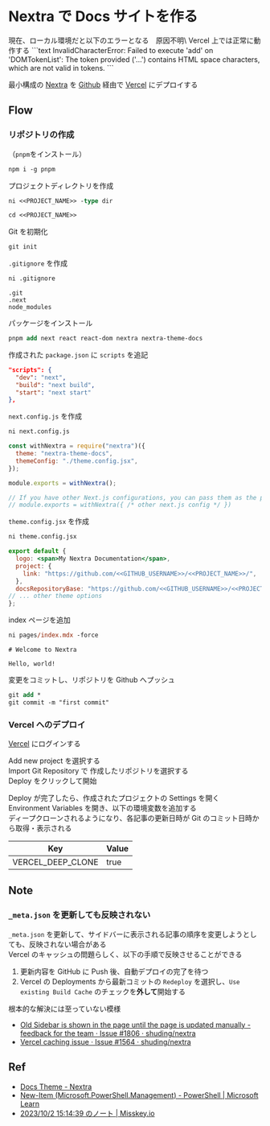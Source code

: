 
# Nextra で Docs サイトを作る

<Callout type="error" emoji="️🚫">
  現在、ローカル環境だと以下のエラーとなる　原因不明\
  Vercel 上では正常に動作する
  ```text
  InvalidCharacterError: Failed to execute 'add' on 'DOMTokenList': The token provided ('...') contains HTML space characters, which are not valid in tokens.
  ```
</Callout>

最小構成の [Nextra](https://nextra.site/) を [Github](https://github.com/) 経由で [Vercel](https://vercel.com/) にデプロイする

## Flow

### リポジトリの作成

（`pnpm`をインストール）

```ps
npm i -g pnpm
```

プロジェクトディレクトリを作成

```ps
ni <<PROJECT_NAME>> -type dir
```

```ps
cd <<PROJECT_NAME>>
```

Git を初期化

```ps
git init
```

`.gitignore` を作成

```ps
ni .gitignore
```

```.gitignore filename=".gitignore"
.git
.next
node_modules
```

パッケージをインストール

```ps
pnpm add next react react-dom nextra nextra-theme-docs
```

作成された `package.json` に `scripts` を追記

```json filename="package.json"
"scripts": {
  "dev": "next",
  "build": "next build",
  "start": "next start"
},
```

`next.config.js` を作成

```ps
ni next.config.js
```

```js filename="next.config.js"
const withNextra = require("nextra")({
  theme: "nextra-theme-docs",
  themeConfig: "./theme.config.jsx",
});

module.exports = withNextra();

// If you have other Next.js configurations, you can pass them as the parameter:
// module.exports = withNextra({ /* other next.js config */ })
```

`theme.config.jsx` を作成

```ps
ni theme.config.jsx
```

```jsx filename="theme.config.jsx"
export default {
  logo: <span>My Nextra Documentation</span>,
  project: {
    link: "https://github.com/<<GITHUB_USERNAME>>/<<PROJECT_NAME>>/",
  },
  docsRepositoryBase: "https://github.com/<<GITHUB_USERNAME>>/<<PROJECT_NAME>>/tree/<<DEPLOY_BRANCH>>/",
// ... other theme options
};
```

index ページを追加

```ps
ni pages/index.mdx -force
```

```mdx filename="pages/index.mdx"
# Welcome to Nextra

Hello, world!
```

変更をコミットし、リポジトリを Github へプッシュ

```ps
git add *
git commit -m "first commit"
```

### Vercel へのデプロイ

[Vercel](https://vercel.com/) にログインする

Add new project を選択する\
Import Git Repository で 作成したリポジトリを選択する\
Deploy をクリックして開始

Deploy が完了したら、作成されたプロジェクトの Settings を開く\
Environment Variables を開き、以下の環境変数を追加する\
ディープクローンされるようになり、各記事の更新日時が Git のコミット日時から取得・表示される

| Key               | Value |
| ----------------- | ----- |
| VERCEL_DEEP_CLONE | true  |

## Note

### `_meta.json` を更新しても反映されない

`_meta.json` を更新して、サイドバーに表示される記事の順序を変更しようとしても、反映されない場合がある\
Vercel のキャッシュの問題らしく、以下の手順で反映させることができる

1. 更新内容を GitHub に Push 後、自動デプロイの完了を待つ
2. Vercel の Deployments から最新コミットの `Redeploy` を選択し、`​Use existing Build Cache` のチェックを**外して**開始する

根本的な解決には至っていない模様

- [Old Sidebar is shown in the page until the page is updated manually - feedback for the team · Issue #1806 · shuding/nextra](https://github.com/shuding/nextra/issues/1806)
- [Vercel caching issue · Issue #1564 · shuding/nextra](https://github.com/shuding/nextra/issues/1564)

## Ref

- [Docs Theme - Nextra](https://nextra.site/docs/docs-theme/start)
- [New-Item (Microsoft.PowerShell.Management) - PowerShell | Microsoft Learn](https://learn.microsoft.com/en-us/powershell/module/microsoft.powershell.management/new-item)
- [2023/10/2 15:14:39 のノート | Misskey.io](https://misskey.io/notes/9kc28mo8sk)
